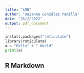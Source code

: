 ```yaml
---
title: "kNN"
author: "Daianna González Padilla"
date: "26/2/2022"
output: pdf_document
---
```


```python
install.packages("reticulate")
library(reticulate)
a = "Hello" + " World"
print(a)
```

## R Markdown

